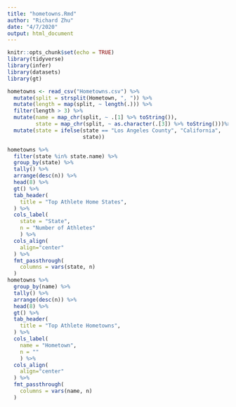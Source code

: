 ```yaml
---
title: "hometowns.Rmd"
author: "Richard Zhu"
date: "4/7/2020"
output: html_document
---
```


```r
knitr::opts_chunk$set(echo = TRUE)
library(tidyverse)
library(infer)
library(datasets)
library(gt)
```

```r
hometowns <- read_csv("Hometowns.csv") %>%
  mutate(split = strsplit(Hometown, ", ")) %>%
  mutate(length = map(split, ~ length(.))) %>%
  filter(length > 3) %>%
  mutate(name = map_chr(split, ~ .[1] %>% toString()),
         state = map_chr(split, ~ as.character(.[3]) %>% toString()))%>%
  mutate(state = ifelse(state == "Los Angeles County", "California", 
                        state))

hometowns %>%
  filter(state %in% state.name) %>%
  group_by(state) %>%
  tally() %>%
  arrange(desc(n)) %>%
  head(8) %>%
  gt() %>%
  tab_header(
    title = "Top Athlete Home States",
  ) %>%
  cols_label(
    state = "State",
    n = "Number of Athletes"
    ) %>%
  cols_align(
    align="center"
  ) %>%
  fmt_passthrough(
    columns = vars(state, n)
  )
hometowns %>%
  group_by(name) %>%
  tally() %>%
  arrange(desc(n)) %>%
  head(8) %>%
  gt() %>%
  tab_header(
    title = "Top Athlete Hometowns",
  ) %>%
  cols_label(
    name = "Hometown",
    n = ""
    ) %>%
  cols_align(
    align="center"
  ) %>%
  fmt_passthrough(
    columns = vars(name, n)
  )

```

